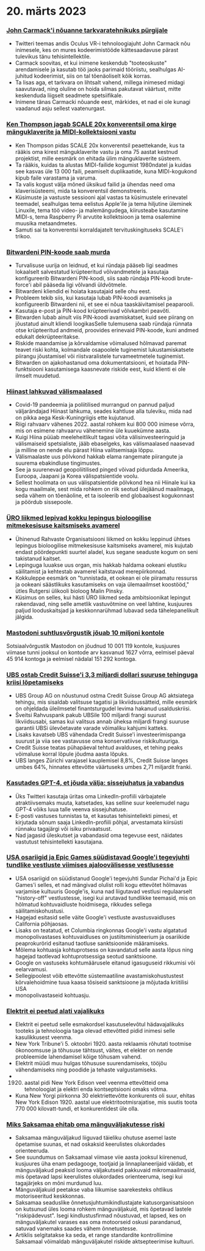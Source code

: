 
<Steps>

# 20. märts 2023

### [John Carmack'i nõuanne tarkvaratehnikuks pürgijale](https://twitter.com/ID_AA_Carmack/status/1637087219591659520?ref=hackernewsgpt.com)

- Twitteri teemas andis Oculus VR-i tehnoloogiajuht John Carmack nõu inimesele, kes on mures kodeerimistööde kättesaadavuse pärast tulevikus tänu tehisintellektile.
- Carmack soovitas, et kui inimene keskendub "tooteoskuste" arendamisele ja kasutab töö jaoks parimaid tööriistu, sealhulgas AI-juhitud kodeerimist, siis on tal tõenäoliselt kõik korras.
- Ta lisas aga, et tarkvara on lihtsalt vahend, millega inimesed midagi saavutavad, ning oluline on hoida silmas pakutavat väärtust, mitte keskenduda liigselt seadmete spetsiifikale.
- Inimene tänas Carmacki nõuande eest, märkides, et nad ei ole kunagi vaadanud asju sellest vaatenurgast.

### [Ken Thompson jagab SCALE 20x konverentsil oma kirge mänguklaverite ja MIDI-kollektsiooni vastu](https://www.youtube.com/watch?v=kaandEt_pKw&ref=hackernewsgpt.com)

- Ken Thompson pidas SCALE 20x konverentsil peaettekande, kus ta rääkis oma kirest mänguklaverite vastu ja oma 75 aastat kestnud projektist, mille eesmärk on ehitada ülim mänguklaverite süsteem.
- Ta rääkis, kuidas ta alustas MIDI-failide kogumist 1980ndatel ja kuidas see kasvas üle 13 000 faili, peamiselt duplikaatide, kuna MIDI-kogukond kipub faile varastama ja varuma.
- Ta valis kogust välja mõned üksikud failid ja ühendas need oma klaverisüsteemi, mida ta konverentsil demonstreeris.
- Küsimuste ja vastuste sessiooni ajal vastas ta küsimustele erinevatel teemadel, sealhulgas tema eelistus Apple'ile ja tema hiljutine üleminek Linuxile, tema töö video- ja malemängudega, kiirusteabe kasutamine MIDI-s, tema Raspberry Pi arvutite kollektsioon ja tema osalemine muusika metaandmetes.
- Samuti sai ta konverentsi korraldajatelt tervituskingituseks SCALE'i trikoo.

### [Bitwardeni PIN-koode saab murda](https://ambiso.github.io/bitwarden-pin/?ref=hackernewsgpt.com)

- Turvalisuse uurija on leidnud, et kui ründaja pääseb ligi seadmes lokaalselt salvestatud krüpteeritud võlvandmetele ja kasutaja konfigureerib Bitwardeni PIN-koodi, siis saab ründaja PIN-koodi brute-force'i abil pääseda ligi võlvandi üldvõtmele.
- Bitwardeni kliendid ei hoiata kasutajaid selle ohu eest.
- Probleem tekib siis, kui kasutaja lubab PIN-koodi avamiseks ja konfigureerib Bitwardeni nii, et see ei nõua taaskäivitamisel peaparooli.
- Kasutaja e-post ja PIN-kood krüpteerivad võlvkambri peavõti.
- Bitwarden lubab ainult viis PIN-koodi avamiskatset, kuid see piirang on jõustatud ainult kliendi loogikasSelle tulemusena saab ründaja rünnata otse krüpteeritud andmeid, proovides erinevaid PIN-koode, kuni andmed edukalt dekrüpteeritakse.
- Riskide maandamise ja kõrvaldamise võimalused hõlmavad paremat teavet riski kohta, kolmandale osapoolele tuginemist lukustamiskatsete piirangu jõustamisel või riistvaralistele turvameetmetele tuginemist.
- Bitwarden on ajakohastanud oma dokumentatsiooni, et hoiatada PIN-funktsiooni kasutamisega kaasnevate riskide eest, kuid klienti ei ole ilmselt muudetud.

### [Hiinast lahkuvad välismaalased](https://www.persuasion.community/p/leaving-china?ref=hackernewsgpt.com)

- Covid-19 pandeemia ja poliitilised murrangud on pannud paljud väljarändajad Hiinast lahkuma, seades kahtluse alla tuleviku, mida nad on pikka aega Kesk-Kuningriigis ette kujutanud.
- Riigi rahvaarv vähenes 2022. aastal rohkem kui 800 000 inimese võrra, mis on esimene rahvaarvu vähenemine üle kuuekümne aasta.
- Kuigi Hiina püüab meeleheitlikult tagasi võita välisinvesteeringuid ja välismaiseid spetsialiste, jääb ebaselgeks, kas välismaalased naasevad ja milline on nende elu pärast Hiina valitsemisaja lõppu.
- Välismaalaste uus põlvkond hakkab elama rangemate piirangute ja suurema ebakindluse tingimustes.
- See ja suurenevad geopoliitilised pinged võivad pidurdada Ameerika, Euroopa, Jaapani ja Korea välispatsientide voolu.
- Sellest hoolimata on uus välispatsientide põlvkond hea nii Hiinale kui ka kogu maailmale, sest mida rohkem on riik seotud ülejäänud maailmaga, seda vähem on tõenäoline, et ta isoleerib end globaalsest kogukonnast ja pöördub sissepoole.

### [ÜRO liikmed lepivad kokku lepingus bioloogilise mitmekesisuse kaitsmiseks avamerel](https://apnews.com/article/un-oceans-biodiversity-treaty-0b024fa07e8c1947236d8b8491ebf92c?ref=hackernewsgpt.com)

- Ühinenud Rahvaste Organisatsiooni liikmed on kokku leppinud ühtses lepingus bioloogilise mitmekesisuse kaitsmiseks avamerel, mis kujutab endast pöördepunkti suurtel aladel, kus segane seaduste kogum on seni takistanud kaitset.
- Lepinguga luuakse uus organ, mis hakkab haldama ookeani elustiku säilitamist ja kehtestab avamerel kaitstavad merepiirkonnad.
- Kokkuleppe eesmärk on "tunnistada, et ookean ei ole piiramatu ressurss ja ookeani säästlikuks kasutamiseks on vaja ülemaailmset koostööd," ütles Rutgersi ülikooli bioloog Malin Pinsky.
- Küsimus on selles, kui hästi ÜRO liikmed seda ambitsioonikat lepingut rakendavad, ning selle ametlik vastuvõtmine on veel lahtine, kusjuures paljud looduskaitsjad ja keskkonnarühmad lubavad seda tähelepanelikult jälgida.

### [Mastodoni suhtlusvõrgustik jõuab 10 miljoni kontole](https://mastodon.social/@mastodonusercount/110051957865629817?ref=hackernewsgpt.com)

Sotsiaalvõrgustik Mastodon on jõudnud 10 001 119 kontole, kusjuures viimase tunni jooksul on kontode arv kasvanud 1627 võrra, eelmisel päeval 45 914 kontoga ja eelmisel nädalal 151 292 kontoga.

### [UBS ostab Credit Suisse'i 3,3 miljardi dollari suuruse tehinguga kriisi lõpetamiseks](https://www.bloomberg.com/news/articles/2023-03-19/ubs-agrees-to-buy-credit-suisse-in-historic-deal-to-end-crisis?ref=hackernewsgpt.com)

- UBS Group AG on nõustunud ostma Credit Suisse Group AG aktsiatega tehingu, mis sisaldab valitsuse tagatisi ja likviidsussätteid, mille eesmärk on ohjeldada üleilmsetel finantsturgudel levima hakanud usalduskriisi.
- Šveitsi Rahvuspank pakub UBSile 100 miljardi frangi suurust likviidsusabi, samas kui valitsus annab üheksa miljardi frangi suuruse garantii UBSi ülevõetavate varade võimaliku kahjumi katteks.
- Lisaks kavatseb UBS vähendada Credit Suisse'i investeerimispanga suurust ja viia see vastavusse oma konservatiivse riskikultuuriga.
- Credit Suisse teatas pühapäeval tehtud avalduses, et tehing peaks võimaluse korral lõpule jõudma aasta lõpuks.
- UBS langes Zürichi varajasel kauplemisel 8,8%, Credit Suisse langes umbes 64%, hinnates ettevõtte väärtuseks umbes 2,71 miljardit franki.

### [Kasutades GPT-4, et jõuda välja: sissejuhatus ja vabandus](https://twitter.com/brdskggs/status/1637114268876144640?ref=hackernewsgpt.com)

- Üks Twitteri kasutaja üritas oma LinkedIn-profiili värbajatele atraktiivsemaks muuta, katsetades, kas selline suur keelemudel nagu GPT-4 võiks luua talle veenva sissejuhatuse.
- E-posti vastuses tunnistas ta, et kasutas tehisintellekti pimesi, et kirjutada sõnum saaja LinkedIn-profiili põhjal, arvestamata kiirsüsti rünnaku tagajärgi või isiku privaatsust.
- Nad jagasid üleskutset ja vabandasid oma tegevuse eest, näidates vastutust tehisintellekti kasutajana.

### [USA osariigid ja Epic Games süüdistavad Google'i tegevjuhti tundlike vestluste viimises ajaloovälisesse vestlusesse](http://www.fosspatents.com/2023/03/us-states-epic-games-others-accuse.html?ref=hackernewsgpt.com)

- USA osariigid on süüdistanud Google'i tegevjuhti Sundar Pichai'd ja Epic Games'i selles, et nad mängivad olulist rolli kogu ettevõtet hõlmavas varjamise kultuuris Google'is, kuna nad liigutavad vestlusi regulaarselt "history-off" vestlustesse, isegi kui arutavad tundlikke teemasid, mis on hõlmatud kohtuvaidluste hoidmisega, rikkudes sellega säilitamiskohustusi.
- Hagejad esitasid selle väite Google'i vestluste avastusvaidluses California põhjaosas.
- Lisaks on teatatud, et Columbia ringkonnas Google'i vastu algatatud monopolivastases kohtuvaidluses on justiitsministeerium ja osariikide peaprokurörid esitanud taotluse sanktsioonide määramiseks.
- Mõlema kohtuasja kohtuprotsess on kavandatud selle aasta lõpus ning hagejad taotlevad kohtuprotsessiga seotud sanktsioone.
- Google on vastuseks kohtumäärusele eitanud igasuguseid rikkumisi või eelarvamusi.
- Sellegipoolest võib ettevõtte süstemaatiline avastamiskohustustest kõrvalehoidmine tuua kaasa tõsiseid sanktsioone ja mõjutada kriitilisi USA
- monopolivastaseid kohtuasju.

### [Elektrit ei peetud alati vajalikuks](https://www.smithsonianmag.com/smart-news/people-had-to-be-convinced-of-the-usefulness-of-electricity-21221094/?ref=hackernewsgpt.com)

- Elektrit ei peetud selle esmakordsel kasutuselevõtul hädavajalikuks tooteks ja tehnoloogia taga olevad ettevõtted pidid inimesi selle kasulikkusest veenma.
- New York Tribune'i 5. oktoobri 1920. aasta reklaamis rõhutati tootmise ökonoomsuse ja tõhususe tähtsust, väites, et elekter on nende probleemide lahendamisel kõige tõhusam vahend.
- Elektrit müüdi muu hulgas tõhususe suurendamiseks, tööjõu vähendamiseks ning poodide ja tehaste valgustamiseks.
- 1920. aastal pidi New York Edison veel veenma ettevõtteid oma tehnoloogiat ja elektri enda kontseptsiooni omaks võtma.
- Kuna New Yorgi piirkonna 30 elektriettevõtte konkurents oli suur, ehitas New York Edison 1920. aastal uue elektritootmisrajatise, mis suutis toota 770 000 kilovatt-tundi, et konkurentidest üle olla.

### [Miks Saksamaa ehitab oma mänguväljakutesse riski](https://www.theguardian.com/world/2021/oct/24/why-germany-is-building-risk-into-its-playgrounds?ref=hackernewsgpt.com)

- Saksamaa mänguväljakud liiguvad täieliku ohutuse asemel laste õpetamise suunas, et nad oskaksid keerulistes olukordades orienteeruda.
- See suundumus on Saksamaal viimase viie aasta jooksul kiirenenud, kusjuures üha enam pedagooge, tootjaid ja linnaplaneerijaid väidab, et mänguväljakud peaksid looma väljakutseid pakkuvaid mikromaailmasid, mis õpetavad lapsi keerulistes olukordades orienteeruma, isegi kui tagajärjeks on mõni murdunud luu.
- Mänguväljakuid peetakse vaba liikumise saarekesteks ohtlikus motoriseeritud keskkonnas.
- Saksamaa seaduslike õnnetusjuhtumikindlustajate katusorganisatsioon on kutsunud üles looma rohkem mänguväljakuid, mis õpetavad lastele "riskipädevust". Isegi kindlustusfirmad nõustuvad, et lapsed, kes on mänguväljakutel varases eas oma motoorseid oskusi parandanud, satuvad vanemaks saades vähem õnnetustesse.
- Artiklis selgitatakse ka seda, et range standardite kontrollimine Saksamaal võimaldab mänguväljakutel riskide aktsepteerimise kultuuri.

</Steps>
